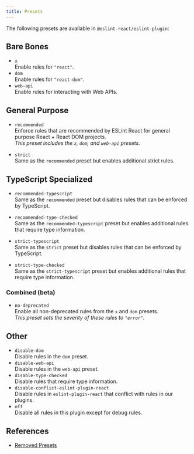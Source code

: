 ```yaml
---
title: Presets
---
```


The following presets are available in `@eslint-react/eslint-plugin`:

## Bare Bones

- `x`\
  Enable rules for `"react"`.
- `dom`\
  Enable rules for `"react-dom"`.
- `web-api`\
  Enable rules for interacting with Web APIs.

## General Purpose

- `recommended`\
  Enforce rules that are recommended by ESLint React for general purpose React + React DOM projects.\
  _This preset includes the `x`, `dom`, and `web-api` presets._

- `strict`\
  Same as the `recommended` preset but enables additional strict rules.

## TypeScript Specialized

- `recommended-typescript`\
  Same as the `recommended` preset but disables rules that can be enforced by TypeScript.

- `recommended-type-checked`\
  Same as the `recommended-typescript` preset but enables additional rules that require type information.

- `strict-typescript`\
  Same as the `strict` preset but disables rules that can be enforced by TypeScript.

- `strict-type-checked`\
  Same as the `strict-typescript` preset but enables additional rules that require type information.

### Combined (beta)

- `no-deprecated`\
  Enable all non-deprecated rules from the `x` and `dom` presets.\
  _This preset sets the severity of these rules to `"error"`._

## Other

- `disable-dom`\
  Disable rules in the `dom` preset.
- `disable-web-api`\
  Disable rules in the `web-api` preset.
- `disable-type-checked`\
  Disable rules that require type information.
- `disable-conflict-eslint-plugin-react`\
  Disable rules in `eslint-plugin-react` that conflict with rules in our plugins.
- `off`\
  Disable all rules in this plugin except for debug rules.

## References

- [Removed Presets](/docs/removed#presets)
